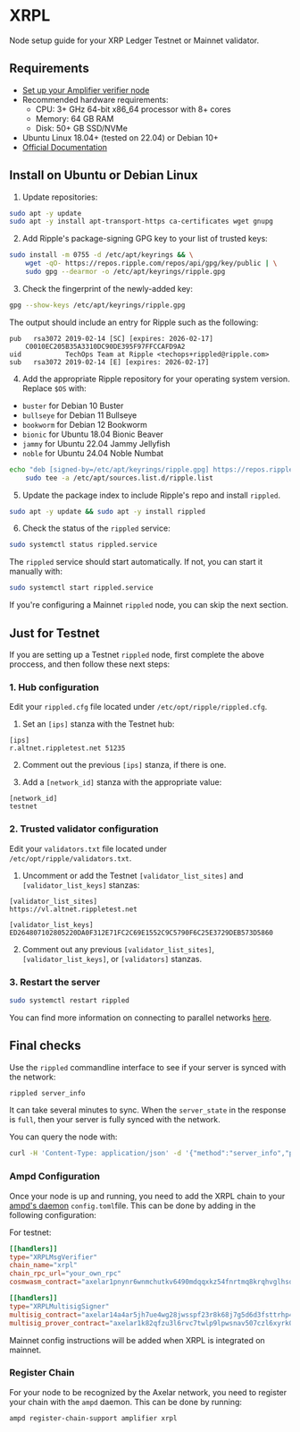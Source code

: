 # XRPL


Node setup guide for your XRP Ledger Testnet or Mainnet validator.

## Requirements

- [Set up your Amplifier verifier node](https://docs.axelar.dev/validator/amplifier/verifier-onboarding/)
- Recommended hardware requirements:
    * CPU: 3+ GHz 64-bit x86_64 processor with 8+ cores
    * Memory: 64 GB RAM
    * Disk: 50+ GB SSD/NVMe
- Ubuntu Linux 18.04+ (tested on 22.04) or Debian 10+
- [Official Documentation](https://xrpl.org/docs/infrastructure/installation)

## Install on Ubuntu or Debian Linux

1. Update repositories:

```bash
sudo apt -y update
sudo apt -y install apt-transport-https ca-certificates wget gnupg
```

2. Add Ripple's package-signing GPG key to your list of trusted keys:

```bash
sudo install -m 0755 -d /etc/apt/keyrings && \
    wget -qO- https://repos.ripple.com/repos/api/gpg/key/public | \
    sudo gpg --dearmor -o /etc/apt/keyrings/ripple.gpg
```

3. Check the fingerprint of the newly-added key:

```bash
gpg --show-keys /etc/apt/keyrings/ripple.gpg
```

The output should include an entry for Ripple such as the following:

```
pub   rsa3072 2019-02-14 [SC] [expires: 2026-02-17]
    C0010EC205B35A3310DC90DE395F97FFCCAFD9A2
uid           TechOps Team at Ripple <techops+rippled@ripple.com>
sub   rsa3072 2019-02-14 [E] [expires: 2026-02-17]
```

4. Add the appropriate Ripple repository for your operating system version. Replace `$OS` with:
- `buster` for Debian 10 Buster
- `bullseye` for Debian 11 Bullseye
- `bookworm` for Debian 12 Bookworm
- `bionic` for Ubuntu 18.04 Bionic Beaver
- `jammy` for Ubuntu 22.04 Jammy Jellyfish
- `noble` for Ubuntu 24.04 Noble Numbat

```bash
echo "deb [signed-by=/etc/apt/keyrings/ripple.gpg] https://repos.ripple.com/repos/rippled-deb $OS stable" | \
    sudo tee -a /etc/apt/sources.list.d/ripple.list
```

5. Update the package index to include Ripple's repo and install `rippled`.

```bash
sudo apt -y update && sudo apt -y install rippled
```

6. Check the status of the `rippled` service:

```bash
sudo systemctl status rippled.service
```

The `rippled` service should start automatically. If not, you can start it manually with:

```bash
sudo systemctl start rippled.service
```

If you're configuring a Mainnet `rippled` node, you can skip the next section.

## Just for Testnet

If you are setting up a Testnet `rippled` node, first complete the above proccess, and then follow these next steps:

### 1. Hub configuration

Edit your `rippled.cfg` file located under `/etc/opt/ripple/rippled.cfg`.

1. Set an `[ips]` stanza with the Testnet hub:

```
[ips]
r.altnet.rippletest.net 51235
```

2. Comment out the previous `[ips]` stanza, if there is one.

3. Add a `[network_id]` stanza with the appropriate value:

```
[network_id]
testnet
```

### 2. Trusted validator configuration

Edit your `validators.txt` file located under `/etc/opt/ripple/validators.txt`.

1. Uncomment or add the Testnet `[validator_list_sites]` and `[validator_list_keys]` stanzas:

```
[validator_list_sites]
https://vl.altnet.rippletest.net

[validator_list_keys]
ED264807102805220DA0F312E71FC2C69E1552C9C5790F6C25E3729DEB573D5860
```

2. Comment out any previous `[validator_list_sites]`, `[validator_list_keys]`, or `[validators]` stanzas.

### 3. Restart the server

```bash
sudo systemctl restart rippled
```

You can find more information on connecting to parallel networks [here](https://xrpl.org/docs/infrastructure/configuration/connect-your-rippled-to-the-xrp-test-net).

## Final checks

Use the `rippled` commandline interface to see if your server is synced with the network:

```bash
rippled server_info
```

It can take several minutes to sync. When the `server_state` in the response is `full`, then your server is fully synced with the network.

You can query the node with:

```bash
curl -H 'Content-Type: application/json' -d '{"method":"server_info","params":[{}]}' http://localhost:5005
```


### Ampd Configuration
Once your node is up and running, you need to add the XRPL chain to your [ampd's daemon](https://github.com/axelarnetwork/axelar-amplifier/tree/main/ampd) `config.toml`file. This can be done by adding in the following configuration:

For testnet:
```toml
[[handlers]]
type="XRPLMsgVerifier"
chain_name="xrpl"
chain_rpc_url="your_own_rpc"
cosmwasm_contract="axelar1pnynr6wnmchutkv6490mdqqxkz54fnrtmq8krqhvglhsqhmu7wzsnc86sy"

[[handlers]]
type="XRPLMultisigSigner"
multisig_contract="axelar14a4ar5jh7ue4wg28jwsspf23r8k68j7g5d6d3fsttrhp42ajn4xq6zayy5"
multisig_prover_contract="axelar1k82qfzu3l6rvc7twlp9lpwsnav507czl6xyrk0xv287t4439ymvsl6n470"
```


<Callout emoji="💡">
  Mainnet config instructions will be added when XRPL is integrated on mainnet.
</Callout>

### Register Chain 
For your node to be recognized by the Axelar network, you need to register your chain with the `ampd` daemon. This can be done by running:  

```bash
ampd register-chain-support amplifier xrpl
```

